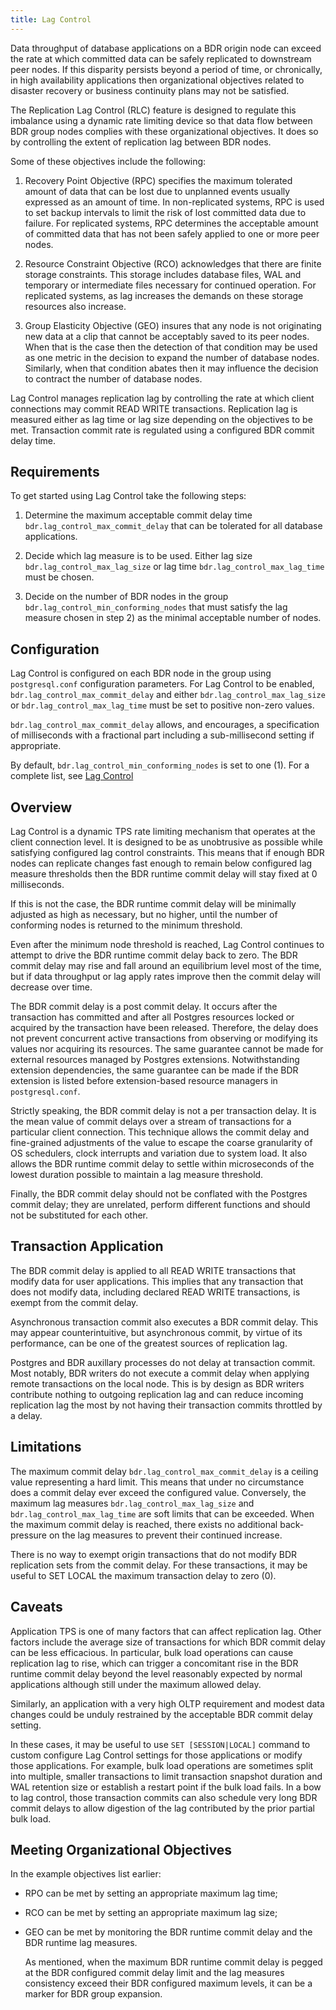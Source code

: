 ```yaml
---
title: Lag Control
---
```


Data throughput of database applications on a BDR origin node can
exceed the rate at which committed data can be safely replicated to
downstream peer nodes. If this disparity persists beyond a period of
time, or chronically, in high availability applications then
organizational objectives related to disaster recovery or business
continuity plans may not be satisfied.

The Replication Lag Control (RLC) feature is designed to regulate this
imbalance using a dynamic rate limiting device so that data flow between
BDR group nodes complies with these organizational objectives. It does so
by controlling the extent of replication lag between BDR nodes.

Some of these objectives include the following:

1) Recovery Point Objective (RPC) specifies the maximum tolerated
   amount of data that can be lost due to unplanned events usually
   expressed as an amount of time. In non-replicated systems, RPC
   is used to set backup intervals to limit the risk of lost committed
   data due to failure. For replicated systems, RPC determines the
   acceptable amount of committed data that has not been safely applied
   to one or more peer nodes.

2) Resource Constraint Objective (RCO) acknowledges that there are finite
   storage constraints. This storage includes database files, WAL and
   temporary or intermediate files necessary for continued operation.
   For replicated systems, as lag increases the demands on these storage
   resources also increase.

3) Group Elasticity Objective (GEO) insures that any node is not
   originating new data at a clip that cannot be acceptably saved to
   its peer nodes. When that is the case then the detection of that
   condition may be used as one metric in the decision to expand the
   number of database nodes. Similarly, when that condition abates then
   it may influence the decision to contract the number of database nodes.

Lag Control manages replication lag by controlling the rate at which client
connections may commit READ WRITE transactions. Replication lag is
measured either as lag time or lag size depending on the objectives
to be met. Transaction commit rate is regulated using a configured
BDR commit delay time.

## Requirements

To get started using Lag Control take the following steps:

1) Determine the maximum acceptable commit delay time
   `bdr.lag_control_max_commit_delay` that can be tolerated for all
   database applications.

2) Decide which lag measure is to be used. Either lag size
   `bdr.lag_control_max_lag_size` or lag time `bdr.lag_control_max_lag_time`
   must be chosen.

3) Decide on the number of BDR nodes in the group
   `bdr.lag_control_min_conforming_nodes` that must satisfy the lag
   measure chosen in step 2) as the minimal acceptable number of nodes.

## Configuration

Lag Control is configured on each BDR node in the group using `postgresql.conf`
configuration parameters. For Lag Control to be enabled,
`bdr.lag_control_max_commit_delay` and either `bdr.lag_control_max_lag_size` or
`bdr.lag_control_max_lag_time` must be set to positive non-zero values.

`bdr.lag_control_max_commit_delay` allows, and encourages, a specification
of milliseconds with a fractional part including a sub-millisecond
setting if appropriate.

By default, `bdr.lag_control_min_conforming_nodes` is set to one (1).
For a complete list, see [Lag Control](configuration.md)

## Overview

Lag Control is a dynamic TPS rate limiting mechanism that operates at the client
connection level. It is designed to be as unobtrusive as possible while
satisfying configured lag control constraints. This means that if enough
BDR nodes can replicate changes fast enough to remain below configured
lag measure thresholds then the BDR runtime commit delay will stay fixed
at 0 milliseconds.

If this is not the case, the BDR runtime commit delay will be minimally
adjusted as high as necessary, but no higher, until the number of
conforming nodes is returned to the minimum threshold.

Even after the minimum node threshold is reached, Lag Control continues to attempt
to drive the BDR runtime commit delay back to zero. The BDR commit delay
may rise and fall around an equilibrium level most of the time, but if
data throughput or lag apply rates improve then the commit delay will
decrease over time.

The BDR commit delay is a post commit delay. It occurs after the transaction
has committed and after all Postgres resources locked or acquired by the
transaction have been released. Therefore, the delay does not prevent
concurrent active transactions from observing or modifying its values nor
acquiring its resources. The same guarantee cannot be made for external
resources managed by Postgres extensions. Notwithstanding extension
dependencies, the same guarantee can be made if the BDR extension is listed
before extension-based resource managers in `postgresql.conf`.

Strictly speaking, the BDR commit delay is not a per transaction delay.
It is the mean value of commit delays over a stream of transactions for a
particular client connection. This technique allows the commit delay and
fine-grained adjustments of the value to escape the coarse granularity of
OS schedulers, clock interrupts and variation due to system load. It also
allows the BDR runtime commit delay to settle within microseconds of the
lowest duration possible to maintain a lag measure threshold.

Finally, the BDR commit delay should not be conflated with the Postgres
commit delay; they are unrelated, perform different functions and should
not be substituted for each other.

## Transaction Application

The BDR commit delay is applied to all READ WRITE transactions that
modify data for user applications. This implies that any transaction
that does not modify data, including declared READ WRITE transactions,
is exempt from the commit delay.

Asynchronous transaction commit also executes a BDR commit delay. This
may appear counterintuitive, but asynchronous commit, by virtue of its
performance, can be one of the greatest sources of replication lag.

Postgres and BDR auxillary processes do not delay at transaction commit.
Most notably, BDR writers do not execute a commit delay when applying
remote transactions on the local node. This is by design as BDR writers
contribute nothing to outgoing replication lag and can reduce incoming
replication lag the most by not having their transaction commits throttled
by a delay.

## Limitations

The maximum commit delay `bdr.lag_control_max_commit_delay` is a ceiling
value representing a hard limit. This means that under no circumstance
does a commit delay ever exceed the configured value. Conversely, the
maximum lag measures `bdr.lag_control_max_lag_size` and
`bdr.lag_control_max_lag_time` are soft limits that can be exceeded.
When the maximum commit delay is reached, there exists no additional
back-pressure on the lag measures to prevent their continued increase.

There is no way to exempt origin transactions that do not modify BDR
replication sets from the commit delay. For these transactions, it
may be useful to SET LOCAL the maximum transaction delay to zero (0).

## Caveats

Application TPS is one of many factors that can affect replication lag.
Other factors include the average size of transactions for which BDR commit
delay can be less efficacious. In particular, bulk load operations can
cause replication lag to rise, which can trigger a concomitant rise in
the BDR runtime commit delay beyond the level reasonably expected by normal
applications although still under the maximum allowed delay.

Similarly, an application with a very high OLTP requirement and modest
data changes could be unduly restrained by the acceptable BDR commit delay
setting.

In these cases, it may be useful to use `SET [SESSION|LOCAL]` command to
custom configure Lag Control settings for those applications or modify
those applications. For example, bulk load operations are sometimes split
into multiple, smaller transactions to limit transaction snapshot duration
and WAL retention size or establish a restart point if the bulk load fails.
In a bow to lag control, those transaction commits can also schedule very
long BDR commit delays to allow digestion of the lag contributed by the
prior partial bulk load.

## Meeting Organizational Objectives

In the example objectives list earlier:

-   RPO can be met by setting an appropriate maximum lag time;
-   RCO can be met by setting an appropriate maximum lag size;
-   GEO can be met by monitoring the BDR runtime commit delay
    and the BDR runtime lag measures.

    As mentioned, when the maximum BDR runtime commit delay is
    pegged at the BDR configured commit delay limit and the lag
    measures consistency exceed their BDR configured maximum
    levels, it can be a marker for BDR group expansion.
